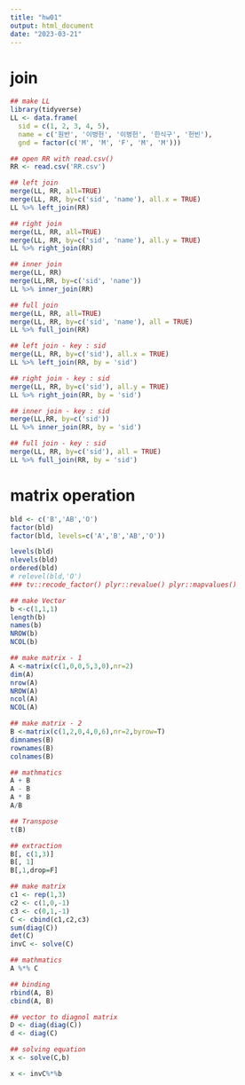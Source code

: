 ```yaml
---
title: "hw01"
output: html_document
date: "2023-03-21"
---
```

# join
```r
## make LL
library(tidyverse)
LL <- data.frame(
  sid = c(1, 2, 3, 4, 5),
  name = c('원반', '이벙헌', '이벙헌', '한식구', '헌빈'),
  gnd = factor(c('M', 'M', 'F', 'M', 'M')))

## open RR with read.csv()
RR <- read.csv('RR.csv')

## left join
merge(LL, RR, all=TRUE)
merge(LL, RR, by=c('sid', 'name'), all.x = TRUE)
LL %>% left_join(RR)

## right join
merge(LL, RR, all=TRUE)
merge(LL, RR, by=c('sid', 'name'), all.y = TRUE)
LL %>% right_join(RR)

## inner join
merge(LL, RR)
merge(LL,RR, by=c('sid', 'name'))
LL %>% inner_join(RR)

## full join
merge(LL, RR, all=TRUE)
merge(LL, RR, by=c('sid', 'name'), all = TRUE)
LL %>% full_join(RR)

## left join - key : sid
merge(LL, RR, by=c('sid'), all.x = TRUE)
LL %>% left_join(RR, by = 'sid')

## right join - key : sid
merge(LL, RR, by=c('sid'), all.y = TRUE)
LL %>% right_join(RR, by = 'sid')

## inner join - key : sid
merge(LL,RR, by=c('sid'))
LL %>% inner_join(RR, by = 'sid')

## full join - key : sid
merge(LL, RR, by=c('sid'), all = TRUE)
LL %>% full_join(RR, by = 'sid')
```

# matrix operation
```r
bld <- c('B','AB','O')
factor(bld)
factor(bld, levels=c('A','B','AB','O'))

levels(bld) 
nlevels(bld) 
ordered(bld) 
# relevel(bld,'O')
### tv::recode_factor() plyr::revalue() plyr::mapvalues()

## make Vector
b <-c(1,1,1)
length(b)
names(b)
NROW(b)
NCOL(b)

## make matrix - 1
A <-matrix(c(1,0,0,5,3,0),nr=2)
dim(A) 
nrow(A)
NROW(A) 
ncol(A)
NCOL(A)

## make matrix - 2
B <-matrix(c(1,2,0,4,0,6),nr=2,byrow=T)
dimnames(B) 
rownames(B) 
colnames(B)

## mathmatics
A + B
A - B
A * B
A/B

## Transpose
t(B)

## extraction
B[, c(1,3)]
B[, 1]
B[,1,drop=F]

## make matrix
c1 <- rep(1,3)
c2 <- c(1,0,-1)
c3 <- c(0,1,-1)
C <- cbind(c1,c2,c3)
sum(diag(C))
det(C)
invC <- solve(C)

## mathmatics
A %*% C

## binding
rbind(A, B)
cbind(A, B)

## vector to diagnol matrix
D <- diag(diag(C))
d <- diag(C)

## solving equation
x <- solve(C,b)

x <- invC%*%b
```

